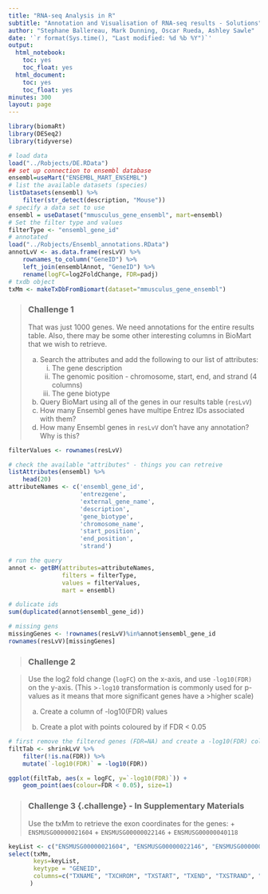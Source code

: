 ```yaml
---
title: "RNA-seq Analysis in R"
subtitle: "Annotation and Visualisation of RNA-seq results - Solutions"
author: "Stephane Ballereau, Mark Dunning, Oscar Rueda, Ashley Sawle"
date: '`r format(Sys.time(), "Last modified: %d %b %Y")`'
output:
  html_notebook:
    toc: yes
    toc_float: yes
  html_document:
    toc: yes
    toc_float: yes
minutes: 300
layout: page
---
```


```r
library(biomaRt)
library(DESeq2)
library(tidyverse)
```

```r
# load data
load("../Robjects/DE.RData")
## set up connection to ensembl database
ensembl=useMart("ENSEMBL_MART_ENSEMBL")
# list the available datasets (species)
listDatasets(ensembl) %>% 
    filter(str_detect(description, "Mouse"))
# specify a data set to use
ensembl = useDataset("mmusculus_gene_ensembl", mart=ensembl)
# Set the filter type and values
filterType <- "ensembl_gene_id"
# annotated
load("../Robjects/Ensembl_annotations.RData")
annotLvV <- as.data.frame(resLvV) %>% 
    rownames_to_column("GeneID") %>% 
    left_join(ensemblAnnot, "GeneID") %>% 
    rename(logFC=log2FoldChange, FDR=padj)
# txdb object
txMm <- makeTxDbFromBiomart(dataset="mmusculus_gene_ensembl")
```


> ### Challenge 1 {.challenge}
> That was just 1000 genes. We need annotations for the entire results table.
> Also, there may be some other interesting columns in BioMart that we wish to
> retrieve.  
>
> (a) Search the attributes and add the following to our list of attributes:  
>       (i) The gene description   
>       (ii) The genomic position - chromosome, start, end, and strand (4 columns) 
>       (iii) The gene biotype  
> (b) Query BioMart using all of the genes in our results table (`resLvV`)  
> (c) How many Ensembl genes have multipe Entrez IDs associated with them?  
> (d) How many Ensembl genes in `resLvV` don't have any annotation? Why is this?

```r
filterValues <- rownames(resLvV)

# check the available "attributes" - things you can retreive
listAttributes(ensembl) %>%
    head(20)
attributeNames <- c('ensembl_gene_id',
                    'entrezgene',
                    'external_gene_name',
                    'description',
                    'gene_biotype',
                    'chromosome_name',
                    'start_position',
                    'end_position',
                    'strand')

# run the query
annot <- getBM(attributes=attributeNames,
               filters = filterType,
               values = filterValues,
               mart = ensembl)

# dulicate ids
sum(duplicated(annot$ensembl_gene_id))

# missing gens
missingGenes <- !rownames(resLvV)%in%annot$ensembl_gene_id
rownames(resLvV)[missingGenes]
```


> ### Challenge 2 {.challenge}

> Use the log2 fold change (`logFC`) on the x-axis, and use `-log10(FDR)` on the y-axis. (This >`-log10` transformation is commonly used for p-values as it means that more significant genes have a >higher scale) 
>
> (a) Create a column of -log10(FDR) values
>
> (b) Create a plot with points coloured by if FDR < 0.05


```r
# first remove the filtered genes (FDR=NA) and create a -log10(FDR) column
filtTab <- shrinkLvV %>% 
    filter(!is.na(FDR)) %>% 
    mutate(`-log10(FDR)` = -log10(FDR))

ggplot(filtTab, aes(x = logFC, y=`-log10(FDR)`)) + 
    geom_point(aes(colour=FDR < 0.05), size=1)
```


> ### Challenge 3 {.challenge} - In Supplementary Materials
>
> Use the txMm to retrieve the exon coordinates for the genes: 
    + `ENSMUSG00000021604`
    + `ENSMUSG00000022146`
    + `ENSMUSG00000040118` 
>

```r
keyList <- c("ENSMUSG00000021604", "ENSMUSG00000022146", "ENSMUSG00000040118")
select(txMm, 
       keys=keyList,
       keytype = "GENEID",
       columns=c("TXNAME", "TXCHROM", "TXSTART", "TXEND", "TXSTRAND", "TXTYPE")
      )
```